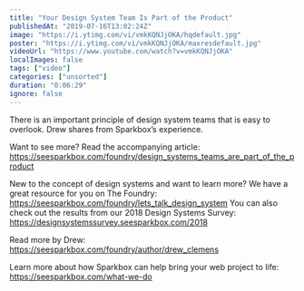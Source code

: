 ```yaml
---
title: "Your Design System Team Is Part of the Product"
publishedAt: "2019-07-16T13:02:24Z"
image: "https://i.ytimg.com/vi/vmkKQNJjOKA/hqdefault.jpg"
poster: "https://i.ytimg.com/vi/vmkKQNJjOKA/maxresdefault.jpg"
videoUrl: "https://www.youtube.com/watch?v=vmkKQNJjOKA"
localImages: false
tags: ["video"]
categories: ["unsorted"]
duration: "0:06:29"
ignore: false
---
```

There is an important principle of design system teams that is easy to overlook. Drew shares from Sparkbox’s experience.

Want to see more? Read the accompanying article: https://seesparkbox.com/foundry/design_systems_teams_are_part_of_the_product

New to the concept of design systems and want to learn more? 
We have a great resource for you on The Foundry: https://seesparkbox.com/foundry/lets_talk_design_system
You can also check out the results from our 2018 Design Systems Survey: 
https://designsystemssurvey.seesparkbox.com/2018

Read more by Drew: https://seesparkbox.com/foundry/author/drew_clemens

Learn more about how Sparkbox can help bring your web project to life: https://seesparkbox.com/what-we-do
